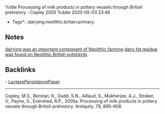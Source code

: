 %title Processing of milk products in pottery vessels through British prehistory - Copley 2005
%date 2020-05-03 23:46

*Tags*: :dairying:neolithic:britain:primary:

== Notes ==

[[120-dairying_was_an_important_component_of_neolithic_farming|dairying was an important component of Neolithic farming]]
[[121-dairy_fat_residue_was_found_on_neolithic_british_potsherds|dairy fat residue was found on Neolithic British potsherds]]

== Backlinks ==

- [[LactasePersistencePaper|LactasePersistencePaper]]

----

Copley, M.S., Berstan, R., Dudd, S.N., Aillaud, S., Mukherjee, A.J., Straker, V., Payne, S., Evershed, R.P., 2005a. Processing of milk products in pottery vessels through British prehistory. Antiquity. 79, 895–908.

